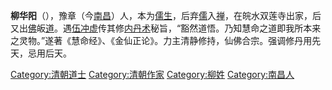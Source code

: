 '''柳华阳'''（{{bd|1736年||？||catIdx=L}}），豫章（今[[南昌|南昌]]）人，本为[[儒生|儒生]]，后弃[[儒家|儒]]入[[禅宗|禅]]，在皖水双莲寺出家，后又出[[佛教|佛]]皈[[道教|道]]。遇[[伍守阳|伍冲虚]]传其修[[内丹术|内丹术]]秘旨，“豁然道悟。乃知慧命之道即我所本来之灵物。”遂著《慧命经》、《金仙正论》。力主清静修持，仙佛合宗。强调修丹用先天，忌用后天。

{{清朝人物小作品}}
[[Category:清朝道士|Category:清朝道士]]
[[Category:清朝作家|Category:清朝作家]]
[[Category:柳姓|Category:柳姓]]
[[Category:南昌人|Category:南昌人]]